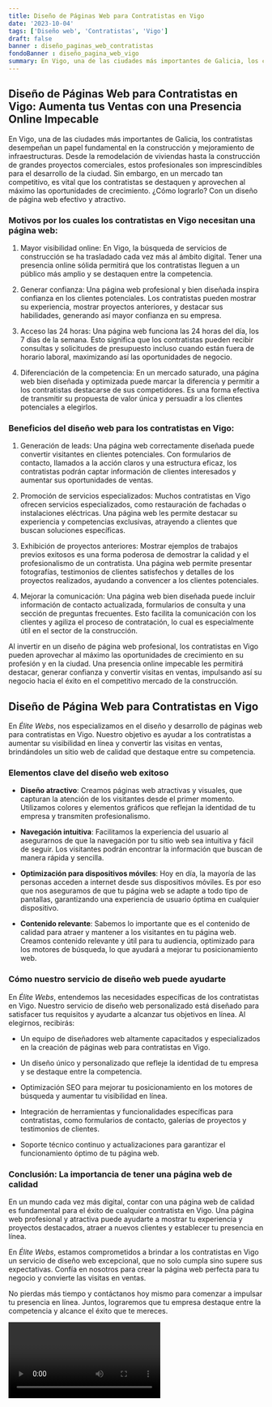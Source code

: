 ```yaml
---
title: Diseño de Páginas Web para Contratistas en Vigo
date: '2023-10-04'
tags: ['Diseño web', 'Contratistas', 'Vigo']
draft: false
banner : diseño_paginas_web_contratistas
fondoBanner : diseño_pagina_web_vigo
summary: En Vigo, una de las ciudades más importantes de Galicia, los contratistas desempeñan un papel fundamental en la construcción y mejoramiento de infraestructuras. Desde la remodelación de viviendas hasta la construcción de grandes proyectos comerciales, estos profesionales son imprescindibles para el desarrollo de la ciudad. Sin embargo, en un mercado tan competitivo, es vital que los contratistas se destaquen y aprovechen al máximo las oportunidades de crecimiento. ¿Cómo lograrlo? Con un diseño de página web efectivo y atractivo.
---
```


## Diseño de Páginas Web para Contratistas en Vigo: Aumenta tus Ventas con una Presencia Online Impecable

En Vigo, una de las ciudades más importantes de Galicia, los contratistas desempeñan un papel fundamental en la construcción y mejoramiento de infraestructuras. Desde la remodelación de viviendas hasta la construcción de grandes proyectos comerciales, estos profesionales son imprescindibles para el desarrollo de la ciudad. Sin embargo, en un mercado tan competitivo, es vital que los contratistas se destaquen y aprovechen al máximo las oportunidades de crecimiento. ¿Cómo lograrlo? Con un diseño de página web efectivo y atractivo.

### Motivos por los cuales los contratistas en Vigo necesitan una página web:

1. Mayor visibilidad online: En Vigo, la búsqueda de servicios de construcción se ha trasladado cada vez más al ámbito digital. Tener una presencia online sólida permitirá que los contratistas lleguen a un público más amplio y se destaquen entre la competencia.

2. Generar confianza: Una página web profesional y bien diseñada inspira confianza en los clientes potenciales. Los contratistas pueden mostrar su experiencia, mostrar proyectos anteriores, y destacar sus habilidades, generando así mayor confianza en su empresa.

3. Acceso las 24 horas: Una página web funciona las 24 horas del día, los 7 días de la semana. Esto significa que los contratistas pueden recibir consultas y solicitudes de presupuesto incluso cuando están fuera de horario laboral, maximizando así las oportunidades de negocio.

4. Diferenciación de la competencia: En un mercado saturado, una página web bien diseñada y optimizada puede marcar la diferencia y permitir a los contratistas destacarse de sus competidores. Es una forma efectiva de transmitir su propuesta de valor única y persuadir a los clientes potenciales a elegirlos.

### Beneficios del diseño web para los contratistas en Vigo:

1. Generación de leads: Una página web correctamente diseñada puede convertir visitantes en clientes potenciales. Con formularios de contacto, llamados a la acción claros y una estructura eficaz, los contratistas podrán captar información de clientes interesados y aumentar sus oportunidades de ventas.

2. Promoción de servicios especializados: Muchos contratistas en Vigo ofrecen servicios especializados, como restauración de fachadas o instalaciones eléctricas. Una página web les permite destacar su experiencia y competencias exclusivas, atrayendo a clientes que buscan soluciones específicas.

3. Exhibición de proyectos anteriores: Mostrar ejemplos de trabajos previos exitosos es una forma poderosa de demostrar la calidad y el profesionalismo de un contratista. Una página web permite presentar fotografías, testimonios de clientes satisfechos y detalles de los proyectos realizados, ayudando a convencer a los clientes potenciales.

4. Mejorar la comunicación: Una página web bien diseñada puede incluir información de contacto actualizada, formularios de consulta y una sección de preguntas frecuentes. Esto facilita la comunicación con los clientes y agiliza el proceso de contratación, lo cual es especialmente útil en el sector de la construcción.

Al invertir en un diseño de página web profesional, los contratistas en Vigo pueden aprovechar al máximo las oportunidades de crecimiento en su profesión y en la ciudad. Una presencia online impecable les permitirá destacar, generar confianza y convertir visitas en ventas, impulsando así su negocio hacia el éxito en el competitivo mercado de la construcción.

<GifSeo />

<Cta />

## Diseño de Página Web para Contratistas en Vigo

En *Élite Webs*, nos especializamos en el diseño y desarrollo de páginas web para contratistas en Vigo. Nuestro objetivo es ayudar a los contratistas a aumentar su visibilidad en línea y convertir las visitas en ventas, brindándoles un sitio web de calidad que destaque entre su competencia.

### Elementos clave del diseño web exitoso

- **Diseño atractivo**: Creamos páginas web atractivas y visuales, que capturan la atención de los visitantes desde el primer momento. Utilizamos colores y elementos gráficos que reflejan la identidad de tu empresa y transmiten profesionalismo.

- **Navegación intuitiva**: Facilitamos la experiencia del usuario al asegurarnos de que la navegación por tu sitio web sea intuitiva y fácil de seguir. Los visitantes podrán encontrar la información que buscan de manera rápida y sencilla.

- **Optimización para dispositivos móviles**: Hoy en día, la mayoría de las personas acceden a internet desde sus dispositivos móviles. Es por eso que nos aseguramos de que tu página web se adapte a todo tipo de pantallas, garantizando una experiencia de usuario óptima en cualquier dispositivo.

- **Contenido relevante**: Sabemos lo importante que es el contenido de calidad para atraer y mantener a los visitantes en tu página web. Creamos contenido relevante y útil para tu audiencia, optimizado para los motores de búsqueda, lo que ayudará a mejorar tu posicionamiento web.

### Cómo nuestro servicio de diseño web puede ayudarte

En *Élite Webs*, entendemos las necesidades específicas de los contratistas en Vigo. Nuestro servicio de diseño web personalizado está diseñado para satisfacer tus requisitos y ayudarte a alcanzar tus objetivos en línea. Al elegirnos, recibirás:

- Un equipo de diseñadores web altamente capacitados y especializados en la creación de páginas web para contratistas en Vigo.

- Un diseño único y personalizado que refleje la identidad de tu empresa y se destaque entre la competencia.

- Optimización SEO para mejorar tu posicionamiento en los motores de búsqueda y aumentar tu visibilidad en línea.

- Integración de herramientas y funcionalidades específicas para contratistas, como formularios de contacto, galerías de proyectos y testimonios de clientes.

- Soporte técnico continuo y actualizaciones para garantizar el funcionamiento óptimo de tu página web.

### Conclusión: La importancia de tener una página web de calidad

En un mundo cada vez más digital, contar con una página web de calidad es fundamental para el éxito de cualquier contratista en Vigo. Una página web profesional y atractiva puede ayudarte a mostrar tu experiencia y proyectos destacados, atraer a nuevos clientes y establecer tu presencia en línea.

En *Élite Webs*, estamos comprometidos a brindar a los contratistas en Vigo un servicio de diseño web excepcional, que no solo cumpla sino supere sus expectativas. Confía en nosotros para crear la página web perfecta para tu negocio y convierte las visitas en ventas.

No pierdas más tiempo y contáctanos hoy mismo para comenzar a impulsar tu presencia en línea. Juntos, lograremos que tu empresa destaque entre la competencia y alcance el éxito que te mereces.

<Video />

<CtaBot job='Contratistas' city='Vigo'/>

<Gmaps query='Vigo+españa+maps' />